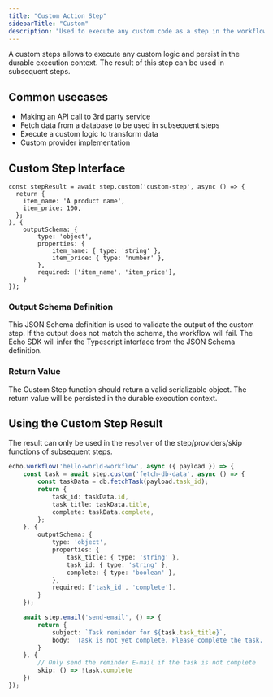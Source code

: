 ```yaml
---
title: "Custom Action Step"
sidebarTitle: "Custom"
description: "Used to execute any custom code as a step in the workflow."
---
```


A custom steps allows to execute any custom logic and persist in the durable execution context. The result of this step can be used in subsequent steps.

## Common usecases

- Making an API call to 3rd party service
- Fetch data from a database to be used in subsequent steps
- Execute a custom logic to transform data
- Custom provider implementation

## Custom Step Interface

```tsx
const stepResult = await step.custom('custom-step', async () => {
  return {
    item_name: 'A product name',
    item_price: 100,
  };
}, {
    outputSchema: {
        type: 'object',
        properties: {
            item_name: { type: 'string' },
            item_price: { type: 'number' },
        },
        required: ['item_name', 'item_price'],
    }
});
```

### Output Schema Definition

This JSON Schema definition is used to validate the output of the custom step. If the output does not match the schema, the workflow will fail.
The Echo SDK will infer the Typescript interface from the JSON Schema definition.

### Return Value

The Custom Step function should return a valid serializable object. The return value will be persisted in the durable execution context.

## Using the Custom Step Result

The result can only be used in the `resolver` of the step/providers/skip functions of subsequent steps.

```typescript
echo.workflow('hello-world-workflow', async ({ payload }) => {
    const task = await step.custom('fetch-db-data', async () => {
        const taskData = db.fetchTask(payload.task_id);
        return {
            task_id: taskData.id,
            task_title: taskData.title,
            complete: taskData.complete,
        };
    }, {
        outputSchema: {
            type: 'object',
            properties: {
                task_title: { type: 'string' },
                task_id: { type: 'string' },
                complete: { type: 'boolean' },
            },
            required: ['task_id', 'complete'],
        }
    });

    await step.email('send-email', () => {
        return {
            subject: `Task reminder for ${task.task_title}`,
            body: 'Task is not yet complete. Please complete the task.'
        }
    }, {
        // Only send the reminder E-mail if the task is not complete
        skip: () => !task.complete
    })
});



```

